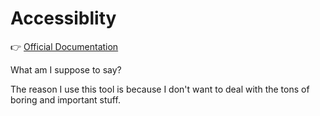 # Accessiblity

👉 [Official Documentation][Arbitrary case-insensitive reference Accessiblity]

What am I suppose to say?

The reason I use this tool is because I don't want to deal with the tons of boring and important stuff.

[Arbitrary case-insensitive reference Accessiblity]: https://react-spectrum.adobe.com/react-aria/accessibility.html
